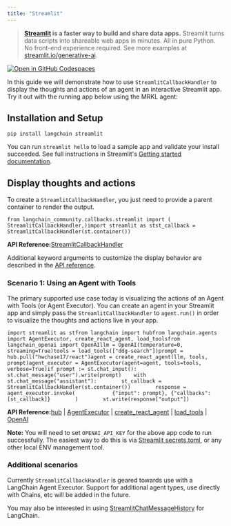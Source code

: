 ```yaml
---
title: "Streamlit"
---
```


> **[Streamlit](https://streamlit.io/) is a faster way to build and share data apps.** Streamlit turns data scripts into shareable web apps in minutes. All in pure Python. No front-end experience required. See more examples at [streamlit.io/generative-ai](https://streamlit.io/generative-ai).

[![Open in GitHub Codespaces](/images/oss/integrations/callbacks/streamlit/codespaces/badge.svg)](https://codespaces.new/langchain-ai/streamlit-agent?quickstart=1)

In this guide we will demonstrate how to use `StreamlitCallbackHandler` to display the thoughts and actions of an agent in an interactive Streamlit app. Try it out with the running app below using the MRKL agent:

## Installation and Setup

```
pip install langchain streamlit
```

You can run `streamlit hello` to load a sample app and validate your install succeeded. See full instructions in Streamlit's [Getting started documentation](https://docs.streamlit.io/library/get-started).

## Display thoughts and actions

To create a `StreamlitCallbackHandler`, you just need to provide a parent container to render the output.

```
from langchain_community.callbacks.streamlit import (    StreamlitCallbackHandler,)import streamlit as stst_callback = StreamlitCallbackHandler(st.container())
```

**API Reference:**[StreamlitCallbackHandler](https://python.langchain.com/api_reference/community/callbacks/langchain_community.callbacks.streamlit.StreamlitCallbackHandler.html)

Additional keyword arguments to customize the display behavior are described in the [API reference](https://python.langchain.com/api_reference/langchain/callbacks/langchain.callbacks.streamlit.streamlit_callback_handler.StreamlitCallbackHandler.html).

### Scenario 1: Using an Agent with Tools

The primary supported use case today is visualizing the actions of an Agent with Tools (or Agent Executor). You can create an agent in your Streamlit app and simply pass the `StreamlitCallbackHandler` to `agent.run()` in order to visualize the thoughts and actions live in your app.

```
import streamlit as stfrom langchain import hubfrom langchain.agents import AgentExecutor, create_react_agent, load_toolsfrom langchain_openai import OpenAIllm = OpenAI(temperature=0, streaming=True)tools = load_tools(["ddg-search"])prompt = hub.pull("hwchase17/react")agent = create_react_agent(llm, tools, prompt)agent_executor = AgentExecutor(agent=agent, tools=tools, verbose=True)if prompt := st.chat_input():    st.chat_message("user").write(prompt)    with st.chat_message("assistant"):        st_callback = StreamlitCallbackHandler(st.container())        response = agent_executor.invoke(            {"input": prompt}, {"callbacks": [st_callback]}        )        st.write(response["output"])
```

**API Reference:**[hub](https://python.langchain.com/api_reference/langchain/hub/langchain.hub.hub.html) | [AgentExecutor](https://python.langchain.com/api_reference/langchain/agents/langchain.agents.agent.AgentExecutor.html) | [create\_react\_agent](https://python.langchain.com/api_reference/langchain/agents/langchain.agents.react.agent.create_react_agent.html) | [load\_tools](https://python.langchain.com/api_reference/community/agent_toolkits/langchain_community.agent_toolkits.load_tools.load_tools.html) | [OpenAI](https://python.langchain.com/api_reference/openai/llms/langchain_openai.llms.base.OpenAI.html)

**Note:** You will need to set `OPENAI_API_KEY` for the above app code to run successfully. The easiest way to do this is via [Streamlit secrets.toml](https://docs.streamlit.io/library/advanced-features/secrets-management), or any other local ENV management tool.

### Additional scenarios

Currently `StreamlitCallbackHandler` is geared towards use with a LangChain Agent Executor. Support for additional agent types, use directly with Chains, etc will be added in the future.

You may also be interested in using [StreamlitChatMessageHistory](/src/oss/integrations/memory/streamlit_chat_message_history) for LangChain.
